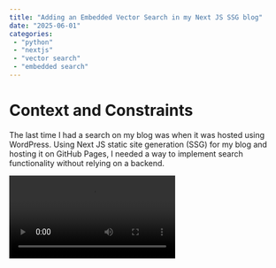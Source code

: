 ```yaml
---
title: "Adding an Embedded Vector Search in my Next JS SSG blog"
date: "2025-06-01"
categories:
 - "python"
 - "nextjs"
 - "vector search"
 - "embedded search"
---
```


# Context and Constraints
The last time I had a search on my blog was when it was hosted using WordPress. Using Next JS static site generation (SSG) for my blog and hosting it on GitHub Pages, I needed a way to implement search functionality without relying on a backend. 

<video src="/videos/blog/Blog_search_nextjs_ssg.mp4" controls/>

# Summary of the Solution
I implemented a vector search using Python that generates a vector representation of my blog posts at build time. The build stores the vector data in a JSON file, which represents numbers for each post. The browser can then download the file and perform local searches. Using available libraries, the SSG does not perform the search; instead, it serves the vector file. A client-side React component takes the user input, converts it into a vector, and searches the local JSON file for similar posts. It is swift! The feature is available to try on this website (look for "search" in the header). It is so fast that it performs the top 10 on key presses. The drawback is that for approximately 800 blog posts, the vector file is about 2 megabytes to download (gzipped).

# Generation of the Vector File

The generation of the vector file is less than 25 lines of Python code. The code leverages the [Sentence Transformers](https://www.sbert.net/) library to convert the content of each blog post into a vector representation. The vectors are stored in a JSON file along with the metadata of each post (path, filename, and title). The metadata index is the same as the vector index, so the client can easily find the post corresponding to the vector search result. The metadata is used to display the search results in the React component.

Here is a snippet of the code that generates the vector file:

```Python 
def generate_index():
 model = SentenceTransformer(MODEL)
 index = []
 embeddings = []
 counter = 0
    for root, _, filenames in os.walk(BLOG_POSTS_DIR):
        for filename in filenames:
            if filename.endswith(".mdx"):
 path = os.path.join(root, filename)
                with open(path, 'r', encoding='utf-8') as file:
 content = file.read()
 embedding = model.encode(content, convert_to_tensor=True)
 index.append({
                        "path":path,
                        "filename": filename,
                        "title": content.split('\n')[1].replace('title: ', '').replace("\"","").strip()
                    })
 embeddings.append(embedding)

 embedding_matrix = np.array([embedding.cpu().numpy() for embedding in embeddings])

    # Output for the website
    if not os.path.exists(OUTPUT_WEBSITE):
 os.makedirs(OUTPUT_WEBSITE)
    with open(OUTPUT_WEBSITE + '/index.json', 'w', encoding='utf-8') as f:
 json.dump(index, f)
    with open(OUTPUT_WEBSITE + '/embeddings.json', 'w') as f:
 json.dump(embedding_matrix.tolist(), f)
```

The model is important as the client-side will need a client-side version of the same model.

# Searching on the Client-Side

The search runs on the browser, but the blog is static. Thus, we need to split the TypeScript file into two parts: the client-side code that runs in the browser and the server-side code that runs at build time. 

For the SSG, we instruct Next.js to Use the "next/dynamic" import, ensuring the component is only rendered on the client side. 

```typescript
import dynamic from "next/dynamic";

// Only rendered client-side — never during `next build`
const SearchClient = dynamic(async () => await import("./SearchClient"), {
  ssr: false,
});

export default function Page(): React.ReactElement {
  return <SearchClient />;
}
```

The `SearchClient` component is responsible for handling the user input, converting it into a vector, and searching the local JSON file for similar posts. It uses the same model as the one used to generate the vector file.

The core of the code is to use the `@xenova/transformers` library to load the model and perform the vector search.
```typescript
  useEffect(() => {
    const loadAll = async (): Promise<void> => {
      const [indexRes, embRes] = await Promise.all([
        fetch("/output/index.json"),
        fetch("/output/embeddings.json"),
      ]);

      const indexData = await indexRes.json();
      const embData = await embRes.json();

      setIndex(indexData as Post[]);
      setEmbeddings(embData as number[][]);
      // eslint-disable-next-line @typescript-eslint/no-explicit-any
      env.backends.onnx = "wasm" as any;
      const extractor = await pipeline(
        "feature-extraction", // https://huggingface.co/docs/transformers.js/api/pipelines#module_pipelines.FeatureExtractionPipeline
        "Xenova/all-MiniLM-L6-v2", // Must match the Python embedding model
      );
      setEmbedder(() => extractor); // Avoid rerender loop
      setLoading(false);
    };

    void loadAll();
  }, []);
```
Once the index and embeddings are loaded, the next function reads the user input, converts it into a vector, and searches the local JSON file for similar posts:

```typescript
  const handleSearch = useCallback(async (): Promise<void> => {
    if (embedder === null || query === "") {
      return;
    }

    // Create embeddings for the query
    const output = await embedder(query, {
      pooling: "mean",
      normalize: true,
    });

    const queryVector = output.data as number[];

    // Run the cosine similarity against all embeddings
    const scoredResults = embeddings.map((vec, i) => ({
      post: index[i],
      score: cosineSimilarity(queryVector, vec),
    }));

    // Descending sort by score and take top 10
    scoredResults.sort((a, b) => b.score - a.score);
    setResults(scoredResults.slice(0, 10));
  }, [embedder, embeddings, index, query]);
```
# Challenges

I had several issues building the code using Next.js. The problem is a few dependencies that are not compatible with the browser. The solution was to use Webpack override for Next.js to exclude the problematic dependencies. The code below is added in the `next.config.js` file:

```js
    config.module.rules.unshift({
      test: /\.node$/,
      use: "null-loader",
    });

    if (!isServer) {
      // Alias 'onnxruntime-node' to noop in client bundle
      config.resolve.alias["onnxruntime-node"] = path.resolve(
        "./noop-onnxruntime-node/index.js",
      );

      // Alias sharp to noop in client bundle
      config.resolve.alias["sharp"] = path.resolve("./noop-sharp/index.js");
    } else {
      // Mark onnxruntime-node as external on server bundle
      config.externals.push({
        "onnxruntime-node": "commonjs onnxruntime-node",
      });
    }
```

The code resolves a few problematic dependencies using a loop fake implementation. The `noop-onnxruntime-node` and `noop-sharp` directories contain a single file that exports an empty object.

The `null-loader` is used to ignore the `.node` files that are not compatible with the browser. 

```js
export default {};
```
# Conclusion
While the search adds a few megs, it is limited to the user who clicks "search". From there, the browser caches the JSON files. Returning to the page is quick. The initial cost allows a fast search experience. Each key press generates a search that is under 1 ms.

# Future Work

Currently, I do not generate the two JSON files on each build. The reason is that I have a build time of about 100-110 seconds. Adding the generation of the index and embeddings would add 12 seconds to the build time. While not large, the issue is that installing Python, its dependencies, and the model would add about 90 seconds on top of the 12 seconds. Doubling the build time is something I would rather avoid. However, I might consider generating the files on a timer once every 24 hours in the future.